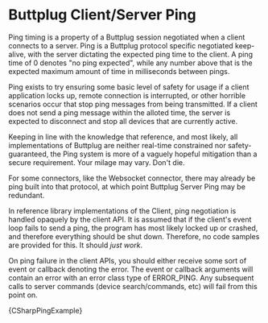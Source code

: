 
# Buttplug Client/Server Ping

Ping timing is a property of a Buttplug session negotiated when a client connects to a server. Ping
is a Buttplug protocol specific negotiated keep-alive, with the server dictating the expected ping
time to the client. A ping time of 0 denotes "no ping expected", while any number above that is the
expected maximum amount of time in milliseconds between pings.

Ping exists to try ensuring some basic level of safety for usage if a client application locks up,
remote connection is interrupted, or other horrible scenarios occur that stop ping messages from
being transmitted. If a client does not send a ping message within the alloted time, the server is
expected to disconnect and stop all devices that are currently active. 

Keeping in line with the knowledge that reference, and most likely, all implementations of Buttplug
are neither real-time constrained nor safety-guaranteed, the Ping system is more of a vaguely
hopeful mitigation than a secure requirement. Your milage may vary. Don't die.

For some connectors, like the Websocket connector, there may already be ping built into that
protocol, at which point Buttplug Server Ping may be redundant.

In reference library implementations of the Client, ping negotiation is handled opaquely by the
client API. It is assumed that if the client's event loop fails to send a ping, the program has most
likely locked up or crashed, and therefore everything should be shut down. Therefore, no code
samples are provided for this. It should *just work*.

On ping failure in the client APIs, you should either receive some sort of event or callback
denoting the error. The event or callback arguments will contain an error with an error class type
of ERROR_PING. Any subsequent calls to server commands (device search/commands, etc) will fail from
this point on.

<Tabs groupId="examples">
<TabItem value="csharp" label="C#">


<CodeBlock language="csharp">{CSharpPingExample}</CodeBlock>

</TabItem>
</Tabs>
